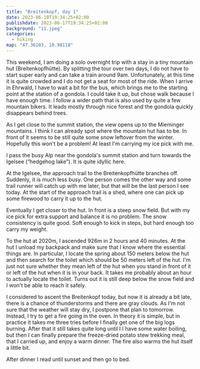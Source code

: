 ```yaml
---
title: "Breitenkopf, day 1"
date: 2023-06-10T19:34:25+02:00
publishdate: 2023-06-17T19:34:25+02:00
background: "11.jpeg"
categories:
  - hiking
map: "47.36103, 10.98118"
---
```


This weekend, I am doing a solo overnight trip with a stay in a tiny mountain
hut (Breitenkopfhütte). By splitting the tour over two days, I do not have to
start super early and can take a train around 9am. Unfortunately, at this time
it is quite crowded and I do not get a seat for most of the ride. When I arrive
in Ehrwald, I have to wait a bit for the bus, which brings me to the starting
point at the station of a gondola. I could take it up, but chose walk because
I have enough time. I follow a wider path that is also used by quite a few
mountain bikers. It leads mostly through nice forest and the gondola quickly
disappears behind trees.

As I get close to the summit station, the view opens up to the Mieminger
mountains. I think I can already spot where the mountain hut has to be. In front
of it seems to be still quite some snow leftover from the winter. Hopefully this
won't be a problem! At least I'm carrying my ice pick with me.

<Rimg
  src="1.jpeg"
  caption="The Mieminger mountains. The pronounced peak about 1/3 from the left is the Breitenkopf."
/>

I pass the busy Alp near the gondola's summit station and turn towards the Igelsee
(“hedgehog lake”). It is quite idyllic here.

<Gallery>
  <Rimg src="2.jpeg" caption="View of the Wetterstein to my North." />
  <Rimg src="3.jpeg" alt="Idyllic alps" />
</Gallery>

<Rimg src="5.jpeg" alt="Idyllic alps" />

At the Igelsee, the approach trail to the Breitenkopfhütte branches off.
Suddenly, it is much less busy. One person comes the other way and some trail
runner will catch up with me later, but that will be the last person I see
today. At the start of the approach trail is a shed, where one can pick up some
firewood to carry it up to the hut.

<Rimg
  src="6.jpeg"
  caption="“If you want to have it warm in the hut, take two pieces of wood with you.”"
/>

<Gallery>
  <Rimg src="7.jpeg" alt="View back into the valley towards the Wetterstein." />
  <Rimg src="9.jpeg" alt="Igelskar" />
  <Rimg src="10.jpeg" caption="The first snow field to pass." />
</Gallery>

<Rimg
  src="11.jpeg"
  overlay="11.svg"
  caption="Eventually I get a good view of the ascent route from the hut to the Breitenkopf."
/>

Eventually I get closer to the hut. In front is a steep snow field. But with my
ice pick for extra support and balance it is no problem. The snow consistency is
quite good. Soft enough to kick in steps, but hard enough too carry my weight.

To the hut at 2020m, I ascended 926m in 2 hours and 40 minutes. At the hut
I unload my backpack and make sure that I know where the essential things are.
In particular, I locate the spring about 150 meters below the hut and then
search for the toilet which should be 50 meters left of the hut. I'm just not
sure whether they mean left of the hut when you stand in front of it or left of
the hut when it is in your back. It takes me probably about an hour to actually
locate the toilet. Turns out it is still deep below the snow field and I won't
be able to reach it safely.

<Gallery>
  <Rimg src="12.jpeg" caption="Breitenkopfhütte" />
  <Rimg src="13.jpeg" caption="The hut's interior." />
  <Rimg src="17.jpeg" caption="The sleeping area above the main room." />
  <Rimg
    src="18.jpeg"
    caption="The trapdoor connecting the sleeping area to the main room."
  />
  <Rimg src="14.jpeg" caption="The toilet's roof." />
</Gallery>

<Pano src="1.jpeg" alt="View from the Breitenkopfhütte." />

I considered to ascent the Breitenkopf today, but now it is already a bit late,
there is a chance of thunderstorms and there are gray clouds. As I'm not sure
that the weather will stay dry, I postpone that plan to tomorrow. Instead, I try
to get a fire going in the oven. In theory it is simple, but in practice it
takes me three tries before I finally get one of the big logs burning. After
that it still takes quite long until I I have some water boiling, but then I can
finally prepare the freeze-dried potato stew trekking meal, that I carried up,
and enjoy a warm dinner. The fire also warms the hut itself a little bit.

After dinner I read until sunset and then go to bed.

<Gallery>
  <Rimg src="15.jpeg" alt="Getting a fire going" />
  <Rimg src="16.jpeg" alt="Sunset behind mountains" />
</Gallery>

<GpxTrack src="230610.gpx" />

<Nextday />
